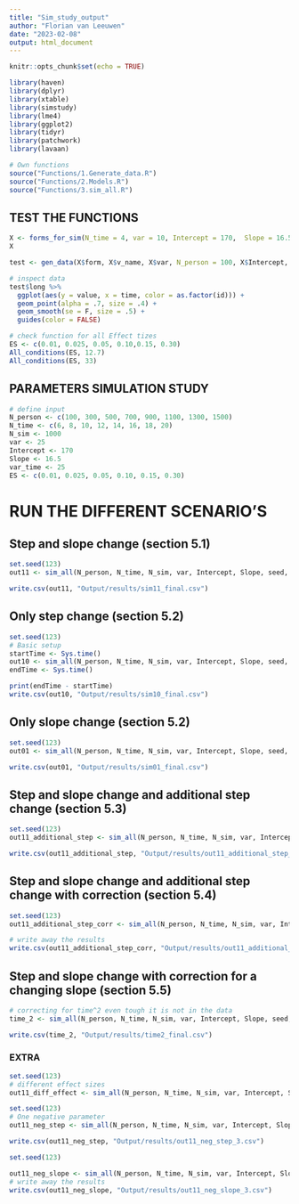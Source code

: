 ```yaml
---
title: "Sim_study_output"
author: "Florian van Leeuwen"
date: "2023-02-08"
output: html_document
---
```


```r
knitr::opts_chunk$set(echo = TRUE)
```

```r
library(haven)
library(dplyr)
library(xtable)
library(simstudy)
library(lme4)
library(ggplot2)
library(tidyr)
library(patchwork)
library(lavaan)
```

```r
# Own functions
source("Functions/1.Generate_data.R")
source("Functions/2.Models.R")
source("Functions/3.sim_all.R")
```

## TEST THE FUNCTIONS
```r
X <- forms_for_sim(N_time = 4, var = 10, Intercept = 170,  Slope = 16.5, step_size = 20, slope_size =  -10, additional_step = 0)
X
```

```r
test <- gen_data(X$form, X$v_name, X$var, N_person = 100, X$Intercept, var_time = 0, additional_step_corr = 0)

# inspect data
test$long %>% 
  ggplot(aes(y = value, x = time, color = as.factor(id))) +
  geom_point(alpha = .7, size = .4) +
  geom_smooth(se = F, size = .5) +
  guides(color = FALSE)
```

```r
# check function for all Effect tizes
ES <- c(0.01, 0.025, 0.05, 0.10,0.15, 0.30)
All_conditions(ES, 12.7)
All_conditions(ES, 33)
```

## PARAMETERS SIMULATION STUDY
```r
# define input
N_person <- c(100, 300, 500, 700, 900, 1100, 1300, 1500)
N_time <- c(6, 8, 10, 12, 14, 16, 18, 20)
N_sim <- 1000
var <- 25
Intercept <- 170
Slope <- 16.5
var_time <- 25
ES <- c(0.01, 0.025, 0.05, 0.10, 0.15, 0.30)
```

# RUN THE DIFFERENT SCENARIO'S

## Step and slope change (section 5.1)
```r
set.seed(123)
out11 <- sim_all(N_person, N_time, N_sim, var, Intercept, Slope, seed, var_time, ES, treatment_step = -1, treatment_slope = -1, additional_step = 0, additional_step_corr = 0, time_2 = 0, model = "OLS")

write.csv(out11, "Output/results/sim11_final.csv")
```


## Only step change (section 5.2)
```r
set.seed(123)
# Basic setup
startTime <- Sys.time()
out10 <- sim_all(N_person, N_time, N_sim, var, Intercept, Slope, seed, var_time, ES, treatment_step = -1, treatment_slope = 0,additional_step = 0, additional_step_corr = 0, time_2 = 0, model = "OLS")
endTime <- Sys.time()

print(endTime - startTime)
write.csv(out10, "Output/results/sim10_final.csv")
```

## Only slope change (section 5.2)
```r
set.seed(123)
out01 <- sim_all(N_person, N_time, N_sim, var, Intercept, Slope, seed, var_time, ES, treatment_step = 0, treatment_slope = -1, additional_step = 0, additional_step_corr = 0, time_2 = 0, model = "OLS")

write.csv(out01, "Output/results/sim01_final.csv")
```

## Step and slope change and additional step change (section 5.3)
```r
set.seed(123)
out11_additional_step <- sim_all(N_person, N_time, N_sim, var, Intercept, Slope, seed, var_time, ES, treatment_step = -1, treatment_slope = -1, additional_step = 1, additional_step_corr = 0, time_2 = 0, model = "OLS")

write.csv(out11_additional_step, "Output/results/out11_additional_step_final.csv")
```

## Step and slope change and additional step change with correction (section 5.4)
```r
set.seed(123)
out11_additional_step_corr <- sim_all(N_person, N_time, N_sim, var, Intercept, Slope, seed, var_time, ES, treatment_step = -1, treatment_slope = -1, additional_step = 1, additional_step_corr = 1, time_2 = 0,  model = "OLS")

# write away the results
write.csv(out11_additional_step_corr, "Output/results/out11_additional_step_corr_final.csv")
```

## Step and slope change with correction for a changing slope (section 5.5)
```r
# correcting for time^2 even tough it is not in the data
time_2 <- sim_all(N_person, N_time, N_sim, var, Intercept, Slope, seed, var_time, ES, treatment_step = -1, treatment_slope = -1,additional_step = 0, additional_step_corr = 0, time_2 = 1,  model = "OLS")

write.csv(time_2, "Output/results/time2_final.csv")
```

### EXTRA 
```r
set.seed(123)
# different effect sizes 
out11_diff_effect <- sim_all(N_person, N_time, N_sim, var, Intercept, Slope, seed, var_time, ES, treatment_step = -2, treatment_slope = -1, additional_step = 0, additional_step_corr = 0, time_2 = 0, model = "OLS")
```

```r
set.seed(123)
# One negative parameter
out11_neg_step <- sim_all(N_person, N_time, N_sim, var, Intercept, Slope, seed, var_time, ES, treatment_step = -1, treatment_slope = 1,additional_step = 0, additional_step_corr = 0, time_2 = 0,  model = "OLS")

write.csv(out11_neg_step, "Output/results/out11_neg_step_3.csv")
```

```r
set.seed(123)

out11_neg_slope <- sim_all(N_person, N_time, N_sim, var, Intercept, Slope, seed, var_time, ES, treatment_step = 1, treatment_slope = -1,additional_step = 0, additional_step_corr = 0, time_2 = 0, model = "OLS")
# write away the results
write.csv(out11_neg_slope, "Output/results/out11_neg_slope_3.csv")
```
